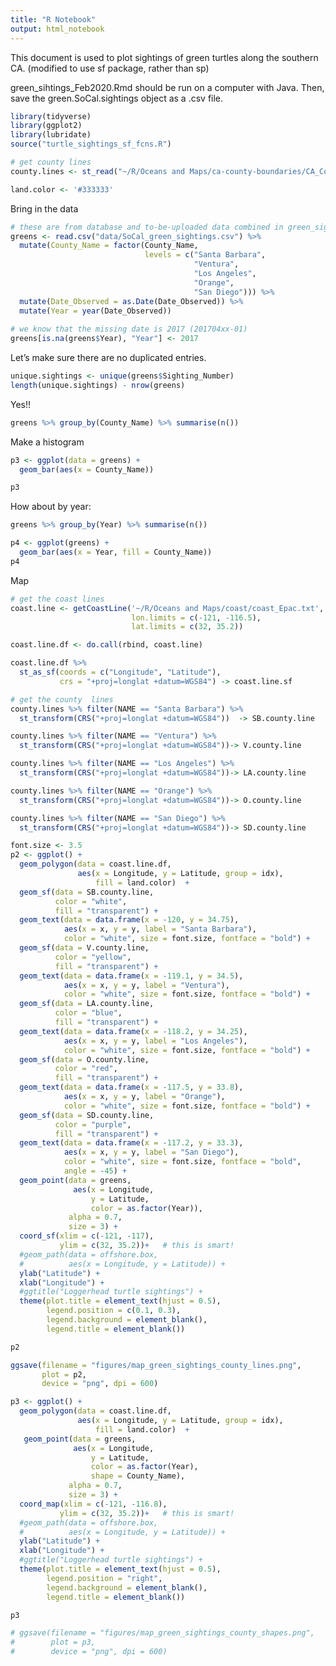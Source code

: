 ```yaml
---
title: "R Notebook"
output: html_notebook
---
```


This document is used to plot sightings of green turtles along the southern CA. (modified to use sf package, rather than sp)

green_sihtings_Feb2020.Rmd should be run on a computer with Java. Then, save the green.SoCal.sightings object as a .csv file. 

```r
library(tidyverse)
library(ggplot2)
library(lubridate)
source("turtle_sightings_sf_fcns.R")

# get county lines
county.lines <- st_read("~/R/Oceans and Maps/ca-county-boundaries/CA_Counties")

land.color <- '#333333'
```

Bring in the data
```r
# these are from database and to-be-uploaded data combined in green_sightings_Feb2020.Rmd
greens <- read.csv("data/SoCal_green_sightings.csv") %>%
  mutate(County_Name = factor(County_Name,
                              levels = c("Santa Barbara",
                                         "Ventura", 
                                         "Los Angeles",
                                         "Orange",
                                         "San Diego"))) %>%
  mutate(Date_Observed = as.Date(Date_Observed)) %>%
  mutate(Year = year(Date_Observed))
         
# we know that the missing date is 2017 (201704xx-01)
greens[is.na(greens$Year), "Year"] <- 2017


```

Let's make sure there are no duplicated entries.

```r
unique.sightings <- unique(greens$Sighting_Number)
length(unique.sightings) - nrow(greens)
```

Yes!!

```r
greens %>% group_by(County_Name) %>% summarise(n())
```


Make a histogram
```r

p3 <- ggplot(data = greens) + 
  geom_bar(aes(x = County_Name))

p3
```

How about by year:

```r
greens %>% group_by(Year) %>% summarise(n())
```


```r

p4 <- ggplot(greens) + 
  geom_bar(aes(x = Year, fill = County_Name))
p4
```

Map

```r
# get the coast lines
coast.line <- getCoastLine('~/R/Oceans and Maps/coast/coast_Epac.txt',
                           lon.limits = c(-121, -116.5),
                           lat.limits = c(32, 35.2))

coast.line.df <- do.call(rbind, coast.line) 

coast.line.df %>% 
  st_as_sf(coords = c("Longitude", "Latitude"),
           crs = "+proj=longlat +datum=WGS84") -> coast.line.sf

# get the county  lines
county.lines %>% filter(NAME == "Santa Barbara") %>%
  st_transform(CRS("+proj=longlat +datum=WGS84"))  -> SB.county.line

county.lines %>% filter(NAME == "Ventura") %>%
  st_transform(CRS("+proj=longlat +datum=WGS84"))-> V.county.line

county.lines %>% filter(NAME == "Los Angeles") %>%
  st_transform(CRS("+proj=longlat +datum=WGS84"))-> LA.county.line

county.lines %>% filter(NAME == "Orange") %>%
  st_transform(CRS("+proj=longlat +datum=WGS84"))-> O.county.line

county.lines %>% filter(NAME == "San Diego") %>%
  st_transform(CRS("+proj=longlat +datum=WGS84"))-> SD.county.line

font.size <- 3.5
p2 <- ggplot() +
  geom_polygon(data = coast.line.df,
               aes(x = Longitude, y = Latitude, group = idx),
                   fill = land.color)  +
  geom_sf(data = SB.county.line,
          color = "white",
          fill = "transparent") +
  geom_text(data = data.frame(x = -120, y = 34.75),
            aes(x = x, y = y, label = "Santa Barbara"),
            color = "white", size = font.size, fontface = "bold") + 
  geom_sf(data = V.county.line,
          color = "yellow",
          fill = "transparent") +
  geom_text(data = data.frame(x = -119.1, y = 34.5),
            aes(x = x, y = y, label = "Ventura"),
            color = "white", size = font.size, fontface = "bold") + 
  geom_sf(data = LA.county.line,
          color = "blue",
          fill = "transparent") +
  geom_text(data = data.frame(x = -118.2, y = 34.25),
            aes(x = x, y = y, label = "Los Angeles"),
            color = "white", size = font.size, fontface = "bold") + 
  geom_sf(data = O.county.line,
          color = "red",
          fill = "transparent") +
  geom_text(data = data.frame(x = -117.5, y = 33.8),
            aes(x = x, y = y, label = "Orange"),
            color = "white", size = font.size, fontface = "bold") + 
  geom_sf(data = SD.county.line,
          color = "purple",
          fill = "transparent") +
  geom_text(data = data.frame(x = -117.2, y = 33.3),
            aes(x = x, y = y, label = "San Diego"),
            color = "white", size = font.size, fontface = "bold",
            angle = -45) + 
  geom_point(data = greens,
              aes(x = Longitude, 
                  y = Latitude, 
                  color = as.factor(Year)),
             alpha = 0.7,
             size = 3) +
  coord_sf(xlim = c(-121, -117),
           ylim = c(32, 35.2))+   # this is smart!
  #geom_path(data = offshore.box,
  #          aes(x = Longitude, y = Latitude)) +
  ylab("Latitude") +
  xlab("Longitude") +
  #ggtitle("Loggerhead turtle sightings") +
  theme(plot.title = element_text(hjust = 0.5),
        legend.position = c(0.1, 0.3),
        legend.background = element_blank(),
        legend.title = element_blank())

p2

ggsave(filename = "figures/map_green_sightings_county_lines.png",
       plot = p2,
       device = "png", dpi = 600)


```

```r
p3 <- ggplot() +
  geom_polygon(data = coast.line.df,
               aes(x = Longitude, y = Latitude, group = idx),
                   fill = land.color)  +
   geom_point(data = greens,
              aes(x = Longitude, 
                  y = Latitude, 
                  color = as.factor(Year),
                  shape = County_Name),
             alpha = 0.7,
             size = 3) +
  coord_map(xlim = c(-121, -116.8),
           ylim = c(32, 35.2))+   # this is smart!
  #geom_path(data = offshore.box,
  #          aes(x = Longitude, y = Latitude)) +
  ylab("Latitude") +
  xlab("Longitude") +
  #ggtitle("Loggerhead turtle sightings") +
  theme(plot.title = element_text(hjust = 0.5),
        legend.position = "right",
        legend.background = element_blank(),
        legend.title = element_blank())

p3

# ggsave(filename = "figures/map_green_sightings_county_shapes.png",
#        plot = p3,
#        device = "png", dpi = 600)

```

